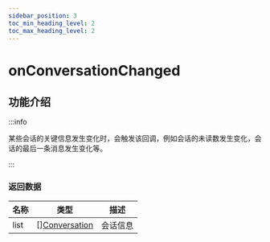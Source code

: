 ```yaml
---
sidebar_position: 3
toc_min_heading_level: 2
toc_max_heading_level: 2
---
```


# onConversationChanged

## 功能介绍

:::info

某些会话的关键信息发生变化时，会触发该回调，例如会话的未读数发生变化，会话的最后一条消息发生变化等。

:::

### 返回数据

| 名称 | 类型                                                                        | 描述     |
| ---- | --------------------------------------------------------------------------- | -------- |
| list | [][Conversation](docs/sdks/class/conversation/conversationInfo.mdx) | 会话信息 |
